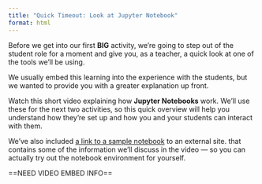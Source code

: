 ```yaml
---
title: "Quick Timeout: Look at Jupyter Notebook"
format: html
---
```


Before we get into our first **BIG** activity, we’re going to step out of the student role for a moment and give you, as a teacher, a quick look at one of the tools we’ll be using.

We usually embed this learning into the experience with the students, but we wanted to provide you with a greater explanation up front.

Watch this short video explaining how **Jupyter Notebooks** work. We’ll use these for the next two activities, so this quick overview will help you understand how they’re set up and how you and your students can interact with them.

We’ve also included [a link to a sample notebook](https://github.com/Data-Dunkers/lessons/blob/main/jupyter-notebook-demo.ipynb) to an external site. that contains some of the information we’ll discuss in the video — so you can actually try out the notebook environment for yourself.

==NEED VIDEO EMBED INFO==
